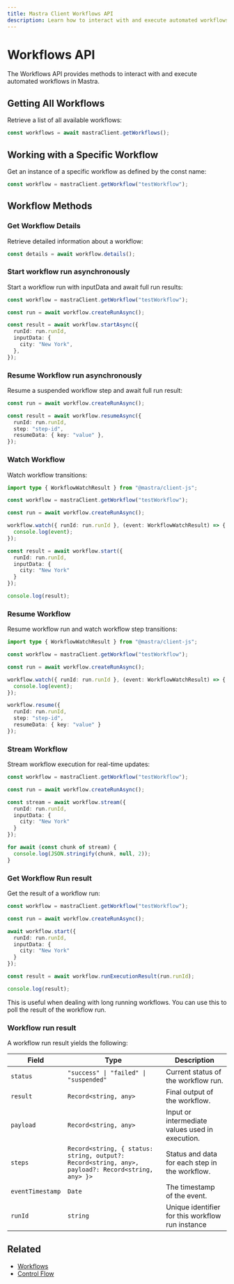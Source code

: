 ```yaml
---
title: Mastra Client Workflows API
description: Learn how to interact with and execute automated workflows in Mastra using the client-js SDK.
---
```


# Workflows API

The Workflows API provides methods to interact with and execute automated workflows in Mastra.

## Getting All Workflows

Retrieve a list of all available workflows:

```typescript
const workflows = await mastraClient.getWorkflows();
```

## Working with a Specific Workflow

Get an instance of a specific workflow as defined by the const name:

```typescript
const workflow = mastraClient.getWorkflow("testWorkflow");
```

## Workflow Methods

### Get Workflow Details

Retrieve detailed information about a workflow:

```typescript
const details = await workflow.details();
```

### Start workflow run asynchronously

Start a workflow run with inputData and await full run results:

```typescript
const workflow = mastraClient.getWorkflow("testWorkflow");

const run = await workflow.createRunAsync();

const result = await workflow.startAsync({
  runId: run.runId,
  inputData: {
    city: "New York",
  },
});
```

### Resume Workflow run asynchronously

Resume a suspended workflow step and await full run result:

```typescript
const run = await workflow.createRunAsync();

const result = await workflow.resumeAsync({
  runId: run.runId,
  step: "step-id",
  resumeData: { key: "value" },
});
```

### Watch Workflow

Watch workflow transitions:

```typescript
import type { WorkflowWatchResult } from "@mastra/client-js";

const workflow = mastraClient.getWorkflow("testWorkflow");

const run = await workflow.createRunAsync();

workflow.watch({ runId: run.runId }, (event: WorkflowWatchResult) => {
  console.log(event);
});

const result = await workflow.start({
  runId: run.runId,
  inputData: {
    city: "New York"
  }
});

console.log(result);
```

### Resume Workflow

Resume workflow run and watch workflow step transitions:

```typescript
import type { WorkflowWatchResult } from "@mastra/client-js";

const workflow = mastraClient.getWorkflow("testWorkflow");

const run = await workflow.createRunAsync();

workflow.watch({ runId: run.runId }, (event: WorkflowWatchResult) => {
  console.log(event);
});

workflow.resume({
  runId: run.runId,
  step: "step-id",
  resumeData: { key: "value" }
});

```

### Stream Workflow

Stream workflow execution for real-time updates:

```typescript
const workflow = mastraClient.getWorkflow("testWorkflow");

const run = await workflow.createRunAsync();

const stream = await workflow.stream({
  runId: run.runId,
  inputData: {
    city: "New York"
  }
});

for await (const chunk of stream) {
  console.log(JSON.stringify(chunk, null, 2));
}
```

### Get Workflow Run result

Get the result of a workflow run:

```typescript
const workflow = mastraClient.getWorkflow("testWorkflow");

const run = await workflow.createRunAsync();

await workflow.start({
  runId: run.runId,
  inputData: {
    city: "New York"
  }
});

const result = await workflow.runExecutionResult(run.runId);

console.log(result);
```

This is useful when dealing with long running workflows. You can use this to poll the result of the workflow run.

### Workflow run result

A workflow run result yields the following:

| Field            | Type                                                                                                     | Description                                      |
| ---------------- | -------------------------------------------------------------------------------------------------------- | ------------------------------------------------ |
| `status`         | `"success" \| "failed" \| "suspended"`                                                                  | Current status of the workflow run.              |
| `result`         | `Record<string, any>`                                                                                    | Final output of the workflow.                    |
| `payload`        | `Record<string, any>`                                                                                    | Input or intermediate values used in execution.  |
| `steps`          | `Record<string, { status: string, output?: Record<string, any>, payload?: Record<string, any> }>`       | Status and data for each step in the workflow.   |
| `eventTimestamp` | `Date`                                                                                                   | The timestamp of the event.                      |
| `runId`          | `string`                                                                                                 | Unique identifier for this workflow run instance |


## Related

- [Workflows](../../docs/workflows/overview.mdx)
- [Control Flow](../../docs/workflows/control-flow.mdx)
